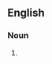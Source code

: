{{also|proto-oncogenes}}

==English==

===Noun===
{{head|en|noun form}}

# {{plural of|protooncogene|lang=en}}